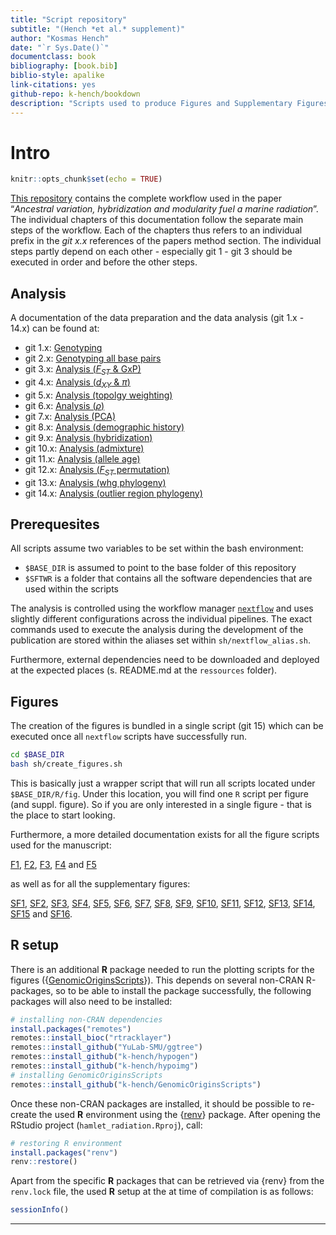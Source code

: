 ```yaml
---
title: "Script repository"
subtitle: "(Hench *et al.* supplement)"
author: "Kosmas Hench"
date: "`r Sys.Date()`"
documentclass: book
bibliography: [book.bib]
biblio-style: apalike
link-citations: yes
github-repo: k-hench/bookdown
description: "Scripts used to produce Figures and Supplementary Figures of 'Ancestral variation, hybridization and modularity fuel a marine radiation' by Hench, McMillan an Puebla"
---
```


# Intro

```r
knitr::opts_chunk$set(echo = TRUE)
```

[This repository](https://github.com/k-hench/chapter2) contains the complete workflow used in the paper "*Ancestral variation, hybridization and modularity fuel a marine radiation*".
The individual chapters of this documentation follow the separate main steps of the workflow.
Each of the chapters thus refers to an individual prefix in the _git x.x_ references of the papers method section.
The individual steps partly depend on each other - especially git 1 - git 3 should be executed in order and before the other steps.

## Analysis

A documentation of the data preparation and the data analysis (git 1.x - 14.x) can be found at:

- git 1.x: [Genotyping](git-1-genotyping-i-snps-only.html)
- git 2.x: [Genotyping all base pairs](git-2-genotyping-ii-all-callable-sites.html)
- git 3.x: [Analysis (<i>F<sub>ST</sub></i> & GxP)](git-3-analysis-i-fst-gxp.html)
- git 4.x: [Analysis (<i>d<sub>XY</sub></i> & $\pi$)](git-4-analysis-ii-dxy-pi.html)
- git 5.x: [Analysis (topolgy weighting)](git-5-analysis-iii-topology-weighting.html)
- git 6.x: [Analysis ($\rho$)](git-6-analysis-iv-rho.html)
- git 7.x: [Analysis (PCA)](git-7-analysis-v-principal-component-analysis.html)
- git 8.x: [Analysis (demographic history)](git-8-analysis-vi-demographic-history.html)
- git 9.x: [Analysis (hybridization)](git-9-analysis-vii-hybridization.html)
- git 10.x: [Analysis (admixture)](git-10-analysis-viii-admixture.html)
- git 11.x: [Analysis (allele age)](git-11-analysis-ix-allele-age.html)
- git 12.x: [Analysis (<i>F<sub>ST</sub></i> permutation)](git-12-analysis-x-fst-permutation-test.html)
- git 13.x: [Analysis (whg phylogeny)](git-13-analysis-xi-whole-genome-phylogenies.html)
- git 14.x: [Analysis (outlier region phylogeny)](git-14-analysis-xii-outlier-region-phylogenies.html)

## Prerequesites

All scripts assume two variables to be set within the bash environment:

  - `$BASE_DIR` is assumed to point to the base folder of this repository
  - `$SFTWR` is a folder that contains all the software dependencies that are used within the scripts

The analysis is controlled using the workflow manager [`nextflow`](https://www.nextflow.io/) and uses slightly different configurations across the individual pipelines. The exact commands used to execute the analysis during the development of the publication are stored within the aliases set within `sh/nextflow_alias.sh`.

Furthermore, external dependencies need to be downloaded and deployed at the expected places (s. README.md at the `ressources` folder).

## Figures

The creation of the figures is bundled in a single script (git 15) which can be executed once all `nextflow` scripts have successfully run.

```sh
cd $BASE_DIR
bash sh/create_figures.sh
```

This is basically just a wrapper script that will run all scripts located under `$BASE_DIR/R/fig`.
Under this location, you will find one `R` script per figure (and suppl. figure).
So if you are only interested in a single figure - that is the place to start looking.

Furthermore, a more detailed documentation exists for all the figure scripts used for the manuscript:

[F1](figure-1.html), [F2](figure-2.html), [F3](figure-3.html), [F4](figure-4.html) and [F5](figure-5.html)

as well as for all the supplementary figures:

[SF1](supplementary-figure-1.html), [SF2](supplementary-figure-2.html), [SF3](supplementary-figure-3.html),
[SF4](supplementary-figure-4.html), [SF5](supplementary-figure-5.html), [SF6](supplementary-figure-6.html),
[SF7](supplementary-figure-7.html), [SF8](supplementary-figure-8.html), [SF9](supplementary-figure-9.html),
[SF10](supplementary-figure-10.html), [SF11](supplementary-figure-11.html), [SF12](supplementary-figure-12.html),
[SF13](supplementary-figure-13.html), [SF14](supplementary-figure-14.html), [SF15](supplementary-figure-15.html)
and [SF16](supplementary-figure-16.html).

## R setup

There is an additional **R** package needed to run the plotting scripts for the figures ({[GenomicOriginsScripts](https://k-hench.github.io/GenomicOriginsScripts/)}).
This depends on several non-CRAN R-packages, so to be able to install the package successfully, the following packages will also need to be installed:

```r
# installing non-CRAN dependencies
install.packages("remotes")
remotes::install_bioc("rtracklayer")
remotes::install_github("YuLab-SMU/ggtree")
remotes::install_github("k-hench/hypogen")
remotes::install_github("k-hench/hypoimg")
# installing GenomicOriginsScripts
remotes::install_github("k-hench/GenomicOriginsScripts")
```

Once these non-CRAN packages are installed, it should be possible to re-create the used **R** environment using the {[renv](https://rstudio.github.io/renv/)} package.
After opening the RStudio project (`hamlet_radiation.Rproj`), call:

```r
# restoring R environment
install.packages("renv")
renv::restore()
```

Apart from the specific **R** packages that can be retrieved via {renv} from the `renv.lock` file, the used **R** setup at the at time of compilation is as follows:

```r
sessionInfo()
```



---
